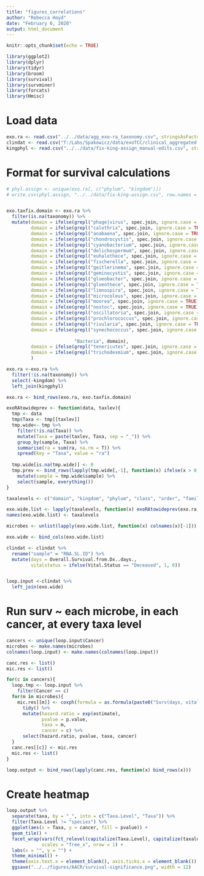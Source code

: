 ```yaml
---
title: "figures_correlations"
author: "Rebecca Hoyd"
date: "February 6, 2020"
output: html_document
---
```


```r
knitr::opts_chunk$set(echo = TRUE)

library(ggplot2)
library(dplyr)
library(tidyr)
library(broom)
library(survival)
library(survminer)
library(forcats)
library(Hmisc)
```

# Load data
```r
exo.ra <- read.csv("../../data/agg_exo-ra_taxonomy.csv", stringsAsFactors = F)
clindat <- read.csv("T:/Labs/Spakowicz/data/exoTCC/clinical_aggregated.csv", stringsAsFactors = F)
kingphyl <- read.csv("../../data/fix-king-assign_manual-edits.csv", stringsAsFactors = F)
```


# Format for survival calculations

```r
# phyl.assign <- unique(exo.ra[, c("phylum", "kingdom")])
# write.csv(phyl.assign, "../../data/fix-king-assign.csv", row.names = F)


exo.taxfix.domain <- exo.ra %>%
  filter(is.na(taxonomy)) %>%
  mutate(domain = ifelse(grepl("phage|virus", spec.join, ignore.case = TRUE), "Viruses", domain),
         domain = ifelse(grepl("calothrix", spec.join, ignore.case = TRUE), "Bacteria", domain),
         domain = ifelse(grepl("anabaena", spec.join, ignore.case = TRUE), "Bacteria", domain),
         domain = ifelse(grepl("chondrocystis", spec.join, ignore.case = TRUE), "Bacteria", domain),
         domain = ifelse(grepl("cyanobacterium", spec.join, ignore.case = TRUE), "Bacteria", domain),
         domain = ifelse(grepl("dolichospermum", spec.join, ignore.case = TRUE), "Bacteria", domain),
         domain = ifelse(grepl("euhalothece", spec.join, ignore.case = TRUE), "Bacteria", domain),
         domain = ifelse(grepl("fischerella", spec.join, ignore.case = TRUE), "Bacteria", domain),
         domain = ifelse(grepl("geitlerinema", spec.join, ignore.case = TRUE), "Bacteria", domain),
         domain = ifelse(grepl("geminocystis", spec.join, ignore.case = TRUE), "Bacteria", domain),
         domain = ifelse(grepl("gloeobacter", spec.join, ignore.case = TRUE), "Bacteria", domain),
         domain = ifelse(grepl("gloeothece", spec.join, ignore.case = TRUE), "Bacteria", domain),
         domain = ifelse(grepl("limnospira", spec.join, ignore.case = TRUE), "Bacteria", domain),
         domain = ifelse(grepl("microcoleus", spec.join, ignore.case = TRUE), "Bacteria", domain),
         domain = ifelse(grepl("moorea", spec.join, ignore.case = TRUE), "Bacteria", domain),
         domain = ifelse(grepl("nostoc", spec.join, ignore.case = TRUE), "Bacteria", domain),
         domain = ifelse(grepl("oscillatoria", spec.join, ignore.case = TRUE), "Bacteria", domain),
         domain = ifelse(grepl("prochlorococcus", spec.join, ignore.case = TRUE), "Bacteria", domain),
         domain = ifelse(grepl("rivularia", spec.join, ignore.case = TRUE), "Bacteria", domain),
         domain = ifelse(grepl("synechococcus", spec.join, ignore.case = TRUE) & !grepl("phage|virus", spec.join,
                                                                                        ignore.case = TRUE),
                         "Bacteria", domain),
         domain = ifelse(grepl("tenericutes", spec.join, ignore.case = TRUE), "Bacteria", domain),
         domain = ifelse(grepl("trichodesmium", spec.join, ignore.case = TRUE), "Bacteria", domain)
         )

exo.ra <-exo.ra %>%
  filter(!is.na(taxonomy)) %>%
  select(-kingdom) %>%
  left_join(kingphyl)

exo.ra <- bind_rows(exo.ra, exo.taxfix.domain)
```

```r
exoRAtowideprev <- function(data, taxlev){
  tmp <- data
  tmp$Taxa <- tmp[[taxlev]]
  tmp.wide<- tmp %>%
    filter(!is.na(Taxa)) %>%
    mutate(Taxa = paste(taxlev, Taxa, sep = "_")) %>%
    group_by(sample, Taxa) %>%
    summarise(ra = sum(ra, na.rm = T)) %>%
    spread(key = "Taxa", value = "ra")
  
  tmp.wide[is.na(tmp.wide)] <- 0
  tmp.prev <- bind_rows(lapply(tmp.wide[,-1], function(x) ifelse(x > 0, 1, 0))) %>%
    mutate(sample = tmp.wide$sample) %>%
    select(sample, everything())
}
```

```r
taxalevels <- c("domain", "kingdom", "phylum", "class", "order", "family", "genus", "species")

exo.wide.list <- lapply(taxalevels, function(x) exoRAtowideprev(exo.ra, x))
names(exo.wide.list) <- taxalevels

microbes <- unlist(lapply(exo.wide.list, function(x) colnames(x)[-1]))

exo.wide <- bind_cols(exo.wide.list)

clindat <- clindat %>%
  rename("sample" = "RNA.SL.ID") %>%
  mutate(days = Overall.Survival.from.Dx..days.,
         vitalstatus = ifelse(Vital.Status == "Deceased", 1, 0))


loop.input <-clindat %>%
  left_join(exo.wide)

```

# Run surv ~ each microbe, in each cancer, at every taxa level

```r
cancers <- unique(loop.input$Cancer)
microbes <- make.names(microbes)
colnames(loop.input) <- make.names(colnames(loop.input))

canc.res <- list()
mic.res <- list()

for(c in cancers){
  loop.tmp <- loop.input %>%
    filter(Cancer == c)
  for(m in microbes){
    mic.res[[m]] <- coxph(formula = as.formula(paste0("Surv(days, vitalstatus) ~ ", m)), data = loop.tmp) %>%
      tidy() %>%
      mutate(hazard.ratio = exp(estimate),
             pvalue = p.value,
             taxa = m,
             cancer = c) %>%
      select(hazard.ratio, pvalue, taxa, cancer)
  }
  canc.res[[c]] <- mic.res
  mic.res <- list()
}

loop.output <- bind_rows(lapply(canc.res, function(x) bind_rows(x)))
```

# Create heatmap

```r
loop.output %>%
  separate(taxa, by = "_", into = c("Taxa.Level", "Taxa")) %>%
  filter(Taxa.Level != "species") %>%
  ggplot(aes(x = Taxa, y = cancer, fill = pvalue)) +
  geom_tile() +
  facet_wrap(vars(fct_relevel(capitalize(Taxa.Level), capitalize(taxalevels))),
             scales = "free_x", nrow = 1) +
  labs(x = "", y = "") +
  theme_minimal() +
  theme(axis.text.x = element_blank(), axis.ticks.x = element_blank()) +
  ggsave("../../figures/AACR/survival-significance.png", width = 12)
```




